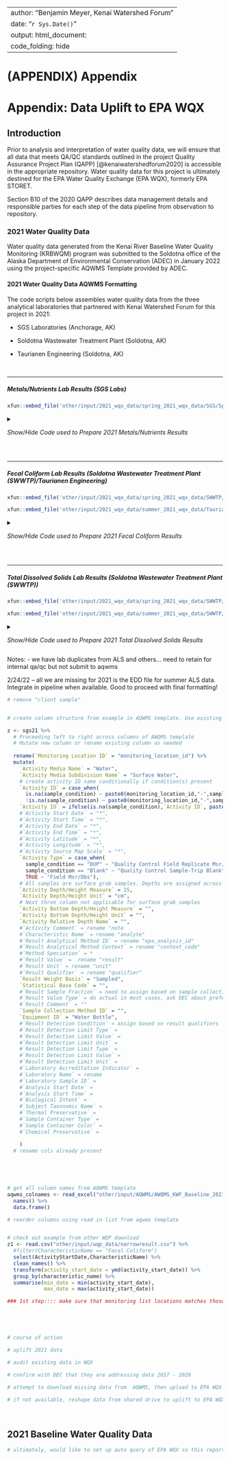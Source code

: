 ```{=html}
<style type="text/css">
details:hover { cursor: pointer }
</style>
```
---
author: "Benjamin Meyer, Kenai Watershed Forum"
date: "`r Sys.Date()`"
output: html_document:
  code_folding: hide
---

# (APPENDIX) Appendix {.unnumbered}

# Appendix: Data Uplift to EPA WQX

## Introduction

Prior to analysis and interpretation of water quality data, we will ensure that all data that meets QA/QC standards outlined in the project Quality Assurance Project Plan (QAPP) [@kenaiwatershedforum2020] is accessible in the appropriate repository. Water quality data for this project is ultimately destined for the EPA Water Quality Exchange (EPA WQX), formerly EPA STORET.

Section B10 of the 2020 QAPP describes data management details and responsible parties for each step of the data pipeline from observation to repository.

### 2021 Water Quality Data

Water quality data generated from the Kenai River Baseline Water Quality Monitoring (KRBWQM) program was submitted to the Soldotna office of the Alaska Department of Environmental Conservation (ADEC) in January 2022 using the project-specific AQWMS Template provided by ADEC.



#### 2021 Water Quality Data AQWMS Formatting

The code scripts below assembles water quality data from the three analytical laboratories that partnered with Kenai Watershed Forum for this project in 2021:

-   SGS Laboratories (Anchorage, AK)

-   Soldotna Wastewater Treatment Plant (Soldotna, AK)

-   Taurianen Engineering (Soldotna, AK)

<br>

***


##### Metals/Nutrients Lab Results (SGS Labs)

```r
xfun::embed_file('other/input/2021_wqx_data/spring_2021_wqx_data/SGS/Spring 2021 Results from SGS.pdf', text = "Download Original 2021 Metals/Nutrients Lab Results from SGS.pdf")

```


<details>

<summary>

*Show/Hide Code used to Prepare 2021 Metals/Nutrients Results*

</summary>


```r

# clear environment
rm(list=ls())

# load packages
library(tidyverse)
library(readxl)
library(openxlsx)
library(data.table)
library(stringr)
library(magrittr)
library(janitor)
library(hms)
library(lubridate)
library(anytime)

xfun::pkg_load2(c("htmltools", "mime"))


# Assign 2021 Field Sample Dates 

# Spring 2021 sampling date
spring21_sample_date <- "5/11/2021"

# Summer 2021 Sampling Date
summer21_sample_date <-"8/27/2021"

################################################################################################################
######################################### Read in  and Clean SGS/ALS Data ######################################
################################################################################################################


############################ Part A: SGS Data Read In #############################

## Reformat SGS data downloaded from their server client (SGS Engage) to match AQWMS template

### spring 2021 SGS data

#### read in results downloaded from SGS 
spring_sgs21 <- read_excel("other/input/2021_wqx_data/spring_2021_wqx_data/SGS/Spring 2021 Results from SGS.xlsx", sheet = "Report", skip = 4) %>%
  mutate(`Lab Sample` = as.double(`Lab Sample`)) %>%
  # assign field sample date
  mutate(sample_date = spring21_sample_date) %>%
  clean_names()

### summer 2021 SGS data

#### read in results downloaded from SGS 
summer_sgs21 <- read_excel("other/input/2021_wqx_data/summer_2021_wqx_data/SGS/SGS_results_Summer2021.xlsx", sheet = "Report", skip = 4) %>%
  # filter out extraneous info
  filter(!`Client Sample` %in%c("Sample Comments","Client Sample Id"),
         !`Matrix` %in% "200.7 Total Ca, Fe, Mg were analyzed by ALS of Kelso, WA.",
         !is.na(`Lab Sample`)) %>%
  # remove blank columns
  select(-starts_with("...")) %>%
  # assign field sample date
  mutate(sample_date = summer21_sample_date) %>%
  clean_names()

# transform column types to prep for join
summer_sgs21 %<>%
  mutate(lab_sample = as.double(lab_sample),
         reporting_limit = as.double(reporting_limit))

# append spring and summer 2021 results
sgs21 <- bind_rows(spring_sgs21,summer_sgs21) %>%
  # add lab name
  mutate(lab_name = "SGS North America, Anchorage, Alaska") %>%
  # make lab sample column character
  transform(lab_sample = as.character(lab_sample))

rm(spring_sgs21,summer_sgs21)



# Original SGS engage downloads did not contain lab batch info (grey boxes in PDF doc). Acquired upon request in Feb 2022. 
# We need to join batch info to overall results

# read in
spring_batch_sgs21 <- read.csv("other/input/2021_wqx_data/spring_2021_wqx_data/SGS/spring_2021_sgs_batch_info.csv")
summer_batch_sgs21 <- read.csv("other/input/2021_wqx_data/summer_2021_wqx_data/SGS/summer_2021_sgs_batch_info.csv")

# clean up and retain only useful columns
batch_sgs21 <- bind_rows(spring_batch_sgs21,summer_batch_sgs21) %>%
  clean_names() %>%
  remove_empty() %>%
  filter(str_detect(project_id,"Kenai")) %>%
  select(sample_id,
         collect_date,
         lab_sample_id,
         rec_date,
         run_date_time,
         extracted_date,
         analyte,
         analyst, 
         extraction_code,
         dl,
         amount_spiked,
         percent_recovered,
         allowable_limit,
         sample_rpd) %>%
  rename(client_sample = sample_id,
         lab_sample = lab_sample_id,
         detection_limit = dl) %>%
  transform(lab_sample = as.character(lab_sample))

sgs21 <- left_join(batch_sgs21,sgs21, by = c("client_sample","analyte","lab_sample"))




###################### Part B: ALS Data Read In #############################

## SGS subcontracted analyses of Ca, Fe, and Mg to ALS laboratories (Kelso, WA). These results are not included in the spreadsheet download from SGS engage and were entered manually in to seperate spring and summer "ALS" named spreadsheets

# 2/24/2022 - receiving EDD (electronic data deliverables) from ALS. Try it out with spring 2021

#### read in spring 2021 results from ALS 
spring_als21 <- read.csv("other/input/2021_wqx_data/spring_2021_wqx_data/SGS/spring_2021_als_batch_info.csv") %>%
  
  # when summer 2021 results are received, bind/join them here
  
  clean_names() %>%
  remove_empty() %>%
  
  # proceed left to right of existing dataframe to make its naming structure match the sgs21 dataframe
  rename(client_sample = sample,
         collect_date = date_collected,
         lab_sample = lab_code,
         rec_date = date_received,
         # sample_type ::: not sure where to match with sgs data yet or where to put in aqwms, but is important for qa/qc
         extracted_date = date_extracted,
         extraction_code = extraction_method,
         
        ##### SGS data has date and time, ALS has date only. will need to adjust later
        
         run_time_date = date_analyzed,
         analysis = method,
         analyte = component,

        # note: in ALS data, result and result notes (U,J,etc) are already segregated, in SGS data they are not. remedy this.
         qualifier = result_notes,
         amount_spiked = spike_concentration,
         percent_recovered = percent_recovery,
         allowable_limit = acceptance_limits,
         sample_rpd = rpd) %>%
  mutate(matrix = "Water (Surface, Eff., Ground)") 







############## remove below if EDD makes manually entered files unnecessary ##########################

#### read in spring 2021 results from ALS 
spring_als21 <- read_excel("other/input/2021_wqx_data/spring_2021_wqx_data/SGS/Spring 2021 Total Metals from ALS Lab.xlsx", skip = 5) %>%
  # assign field sample date
  mutate(sample_date = spring21_sample_date) %>%
  clean_names()

#### read in summer 2021 results from ALS 
summer_als21 <- read_excel("other/input/2021_wqx_data/summer_2021_wqx_data/SGS/ALS_Data_Results_Summer_2021.xlsx", skip = 5) %>%
  # assign field sample date
  mutate(sample_date = summer21_sample_date) %>%
  clean_names()

# join spring and summer 2021 datasets
als21 <- bind_rows(spring_als21,summer_als21)

# remove old dataframes
rm(spring_als21,summer_als21)

# prep ALS data to be joined with SGS data
als21 %<>%
  rename(client_sample = client_id,
         lab_sample = lab_id,
         reporting_limit = mrl,
         analysis = method) %>%
  select(-qc1,-data_entry,-qc2) %>%
  # transform column types as needed for join in next step
  transform(lab_sample = as.character(lab_sample),
            analysis = as.character(analysis),
            result = as.character(result)) %>%
  # add lab name
  mutate(lab_name = "ALS Environmental - Kelso Laboratory",
         # assign matric type
         matrix = "Water (Surface, Eff., Ground)")

############## remove above if EDD makes manually entered files unnecessary ##########################


# before proceeding here, we want to see if we can acquire other associated 2021 data regarding ALS samples

```



```r
# join SGS data with ALS data
sgs21 <- bind_rows(sgs21,als21) 

rm(als21)







############### Part C: Address spelling/format issues and inconsistent sample/site names ######################

# upon visual inspection, we can see that the location names in the AQWMS template differ slightly from the place names in the SGS report (spelling and name inconsistencies).

  
# move info about duplicate sample and/or sample blank status into separate column
sgs21 %<>%
  mutate(sample_condition = case_when(
    grepl("Blank",client_sample) ~ "Blank",
    grepl("DUP",client_sample) ~ "DUP")) %>%
  # remove "DUP" designation from client_sample column
  mutate(client_sample = str_replace(client_sample, "DUP", "")) 

  
# remove from "client_sample" names the text containing the suffixes Diss/Dis (Dissolved metals sample) since we only want a list of unique sites. (Solution for this step found at https://stackoverflow.com/questions/29271549/replace-all-occurrences-of-a-string-in-a-data-frame)
sgs21 %<>%  
  mutate(client_sample = (str_replace(client_sample, "Diss|Dis|DUP", ""))) %>%
  
  # remove "Diss" suffix and "EP" prefix from "analysis" column
  mutate(analysis = str_replace(analysis, "Diss", "")) %>%
  # note trailing space after "EP200.8 "
  mutate(analysis = str_replace(analysis,"EP200.8 ","200.8")) %>%

  # address the one stubborn site name still containing "Diss"
  mutate(client_sample = case_when(
    client_sample == "RM0-No Name Creek  Diss" ~ "RM0-No Name Creek",
    TRUE ~ client_sample)) 
  
  
# We need to remove white spaces, apostrophes, and dashes. Join functions such as "left_join" are often uncooperative with these types of strings
  
sgs21 %<>%
    # remove excess white spaces
  mutate(client_sample = str_trim(client_sample,"both")) %>%
  mutate(client_sample = str_squish(client_sample)) %>%
  
  # make remaining white spaces underscores
  mutate(client_sample = gsub("\\s+","_",client_sample)) %>%
  
  # remove apostrophes
  mutate(client_sample = gsub("\\'","",client_sample)) %>%
  
  # replace dashes with underscores
  mutate(client_sample = gsub("\\-","_",client_sample)) %>%
  
  # replace multiple underscores with single
  mutate(client_sample = gsub("\\__","_",client_sample)) %>%
  mutate(client_sample = gsub("\\___","_",client_sample))

# apply note regarding trip blanks (for BTEX organics)
# assigned in sequence as encountered on chain of custody
sgs21 %<>%
  mutate(note = case_when(
    grepl("Trip_Blank_1", client_sample) ~ "KWF Crew, RM1.5_Kenai_City_Dock",
    grepl("Trip_Blank_2", client_sample) ~ "USFWS Crew, RM6.5_Cunningham_Park",
    grepl("Trip_Blank_3", client_sample) ~ "DEC Crew, RM40_Bings_Landing",
    grepl("Trip_Blank_4", client_sample) ~ "DEC Crew, RM43_Upstream_of_Dow_Island"))
  
  
# seperate result qualifiers (U, J, B) in to a new column
sgs21 %<>%
  mutate(qualifier = str_extract(result,"[aA-zZ]+")) %>%
  mutate(result = str_remove(result,"[aA-zZ]+")) %>%
  
  # again replace multiple underscores with single
  mutate(client_sample = gsub("\\__","_",client_sample)) 







############## Part D: Prepare SGS/ALS Location/Site Names ##########################

# In preparation for a join to AQWMS table, we will manually generate a match table csv file that we can use 

## generate list of unique site names from 2021 SGS data
sgs21_sitenames <- data.table(unique(sgs21$client_sample)) 
  

# generate list of unique site names from 2021 AQWMS template
aqwms21_sitenames <- read_excel("other/input/AQWMS/AWQMS_KWF_Baseline_2021.xlsx", sheet = "Monitoring Locations") %>%
  select("Monitoring Location Name", "Monitoring Location ID") %>%
  distinct()

# write 2021 sgs site names to an excel file
site_match_table_path <- "other/input/AQWMS/sgs_site_names_matching_table.xlsx"
write.xlsx(sgs21_sitenames, site_match_table_path) 

# create an excel file with two sheets: a.) SGS site names, and b.) AQWMS site names
wb <- loadWorkbook(site_match_table_path)
addWorksheet(wb,"Sheet2")
writeData(wb,"Sheet2",aqwms21_sitenames)
saveWorkbook(wb,site_match_table_path,overwrite = TRUE)


# Using these two tables, we will manually create a new file titled "sgs_site_names_matching_table_manual_edit.xlsx" and manually match up the two disparate naming systems. Performed by B Meyer January 2022. 


# append "Monitoring Location Name" and "Monitoring Location ID" info from WQX to spring 2021 SGS data

## read in site names join table
sitenames21_match <- read_excel("other/input/AQWMS/sgs_site_names_matching_table_manual_edit.xlsx") %>%
  select(`Monitoring Location Name`,`Monitoring Location ID`,sgs_sitenames) %>%
  rename(client_sample = sgs_sitenames)

# append monitoring location names
sgs21 %<>%
  left_join(sitenames21_match, by = "client_sample") %>%
  clean_names() 

# remove dfs
rm(sgs21_sitenames,aqwms21_sitenames)

# remove old "client_sample"column
sgs21 %<>% select(-client_sample)






######################## Part E: "Result Analytical Method Context" name rectification ######################

# In the AQWMS template, the EPA names that will go in the column "Result Analytical Method ID" do not exactly match the names provided by the laboratory (SGS). After communicating with SGS on 2/8/2022, we are able to cross-walk between the two naming systems. These matches are documented in the excel file "analysis_code_matching_table.xlsx."

# assign "Result Analytical Method ID" and "Result Analytical Method Context" to dataset using matching table

# read in matching table
analysis_code_matching_table <- read_excel("other/input/AQWMS/analysis_code_matching_table.xlsx") %>%
  select(-Comments,-`EPA Name`) %>%
  clean_names() %>%
  rename(analysis = sgs_analysis_code) %>%
  # remove "EP" prefix from method "EP200.8"
  mutate(analysis = str_replace(analysis,"EP200.8","200.8"))
  

# read in AQWMS Analytical Methods list
aqwms_analytical_methods <- read_excel("other/input/AQWMS/AWQMS_KWF_Baseline_2021.xlsx", sheet = "Analytical Methods") %>%
  select("ID","Context Code") %>%
  clean_names() %>%
  rename(epa_analysis_id = id) 

# join two tables above
epa_analysis_codes <- inner_join(aqwms_analytical_methods,analysis_code_matching_table, by = "epa_analysis_id") %>%
  filter(!context_code %in% c("USEPA Rev 5.4",
                              "APHA (1997)",
                              "APHA (1999)")) 

# join EPA analysis IDs and context codes to overall dataset
sgs21 %<>%
  left_join(epa_analysis_codes, by = "analysis")


rm(analysis_code_matching_table,aqwms_analytical_methods,epa_analysis_codes)



######################## Part F: Assign lab analysis in/out dates ######################

# TBD if necessary
# yes


########################## Miscellaneous Steps #########################################

# rectify select colum classes

sgs21 %<>%
  transform(sample_date = mdy(sample_date))
```

</details>

<br>

***

##### Fecal Coliform Lab Results (Soldotna Wastewater Treatment Plant (SWWTP)/Taurianen Engineering)


```r
xfun::embed_file('other/input/2021_wqx_data/spring_2021_wqx_data/SWWTP/KRWF Fecal 05-11-21.xls', text = "Download Original Spring 2021 Fecal Coliform Lab Results from SWWTP")

```

```r
xfun::embed_file('other/input/2021_wqx_data/summer_2021_wqx_data/Taurianen/FecalColiform_Results_Summer2021.pdf', text = "Download Original Summer 2021 Fecal Coliform Lab Results from Taurianen")

```

<details>

<summary>

*Show/Hide Code used to Prepare 2021 Fecal Coliform Results* 

</summary>


```r

############################################################################################################
##################################### Read in  and Clean SWWTP / Taurianen FC Data #########################
############################################################################################################

########################### Part A: SWWTP FC Data Read In ##################################################
swwtp_spring21 <- read_excel("other/input/2021_wqx_data/spring_2021_wqx_data/SWWTP/KRWF Fecal 05-11-21.xls", skip = 11) %>%
  clean_names() %>%

## fix site naming and terminology

# move info about duplicate sample and/or sample blank status into separate column
  mutate(sample_condition = case_when(
    grepl("BLANK",sample_location_rm) ~ "Lab Blank",
    grepl("DUP",sample_location_rm) ~ "DUP",
    grepl("POSITIVE",sample_location_rm) ~ "Positive Control")) %>%
  # remove "BLANK", and "POSITIVE designation from sample_location column
  mutate(sample_location_rm = (str_replace(sample_location_rm, "BLANK|POSITIVE", ""))) 

# remove "DUP" from site name column and trim white spaces in site name column
swwtp_spring21 %<>%
  mutate(sample_location_rm = str_remove(sample_location_rm,"DUP")) %>%
  mutate(sample_location_rm = str_trim(sample_location_rm,"right"))


# address different site naming systems
# use manually generated matching table
# read in matching table and match
swwtp_spring21_site_matching <- read_excel("other/input/AQWMS/swwtp_site_names_matching_table_manual_edit.xlsx") 

# join
swwtp_spring21 %<>%  
  full_join(swwtp_spring21_site_matching) %>%
  select(-sample_location_rm)

rm(swwtp_spring21_site_matching)


## fix lab analysis times and dates
swwtp_spring21 %<>%
  # lab processing time/date
  mutate(analysis_time_in = as_hms(time_in),
         analysis_date_in = mdy(spring21_sample_date),
         analysis_time_out = as_hms(time_out),
         # see file "other/input/2021_wqx_data/spring_2021_wqx_data/SWWTP/KRWF Fecal 05-11-21.xls for out analysis date
         analysis_date_out = ymd("2021-05-12")) %>%
  select(-time_in,-time_out) %>%
  transform(time_sampled = as_hms(time_sampled)) %>%
  # field sample date and time
  mutate(time_sampled = as_hms(time_sampled), 
         sample_date = mdy(spring21_sample_date))
  


## rename existing column names and create new ones to match sgs21 data format at end of prior code chunk
swwtp_spring21 %<>% 
  rename(lab_sample = dish_number,
         result = colony_count_100m_l) %>%
  mutate(note = paste0("Lab analysis volume = ",ml," mL"),
         matrix = "Water (Surface, Eff., Ground)",
         analysis = "9222 D ~ Membrane filtration test for fecal coliforms",
         analyte = "Fecal Coliform",
         unit = "cfu/100ml",
         # reporting limit value from 2019 QAPP, pg 17
         reporting_limit = 1.0,
         lab_name = "Soldotna Wastewater Treatment Plant",
         mdl = "",
         note = "",
         qualifier = "",
         epa_analysis_id = "9222D",
         context_code = "APHA",
         analyst = "AW") %>%
  clean_names() %>%
  select(-ml,-colony_count) %>%
  # transform to prep for bind with sgs21
  transform(lab_sample = as.character(lab_sample),
            mdl = as.double(mdl))



## join SGS 2021 data to Spring 2021 Fecal Coliform data from SWWTP
dat <- bind_rows(sgs21,swwtp_spring21)

rm(swwtp_spring21)





########################### Part B: Taurianen FC Data Read In (Summer 2021) ##############################################

## read in taurianen summer 2021 results
taur_summer21 <- read_excel("other/input/2021_wqx_data/summer_2021_wqx_data/Taurianen/Fecal_Coliform_Results_Spreadsheet.xlsx", skip = 3) %>%
  clean_names() %>%
  select(-qc1,-data_entry,-qc2) %>%
  
## move info about duplicate sample and/or sample blank status into separate column
  mutate(sample_condition = case_when(
    grepl("DUP",sample_location) ~ "DUP")) %>%
  # remove "DUP" designation from sample_location column
  mutate(sample_location = (str_replace(sample_location, "_DUP", ""))) %>%
  # trim white spaces in site name column
  mutate(sample_location = str_trim(sample_location,"right")) %>%
  
## add known info about times/dates, correct formats and column names
  mutate(sample_date = mdy(summer21_sample_date),
         analysis_date_in = mdy(summer21_sample_date),
         analysis_time_in = as_hms(time_relinquished),
         analysis_date_out = mdy("8/28/2021"),
         analysis_time_out = as_hms(time_tested), 
         sample_date = mdy(summer21_sample_date),
         # drop old columns
         .keep = "unused") %>%
  select(-date_of_testing) %>%
  transform(time_sampled = as_hms(time_sampled)) %>%
  
## add lab name
  mutate(lab_name = "Taurianen Engineering")
  

## fix site naming and terminology

# generate spreadsheet of unique site names from taurianen dataset 
taur_summer21_sites <- data.frame(unique(taur_summer21$sample_location)) %>%
  rename(sample_location = unique.taur_summer21.sample_location.)

# export site names list to spreadsheet
write.xlsx(taur_summer21_sites, "other/input/AQWMS/taurianen_site_names_matching_table.xlsx")

# manually edit a new spreadsheet such that taurianen site names are paired iwth AWQMS site names
# read in manually edited site names sheet
taur_summer21_sites <- read_excel("other/input/AQWMS/taurianen_site_names_matching_table_manual_edit.xlsx") 

# join AWQMS site names to taurianen data
# taur_summer21 <- left_join(taur_summer21,sitenames21_match,by = "sample_location") 

# here, we are unsuccessful for the join by "sample_location" here for two sites (Poachers and Dow Island) foir unclear reasons. Attempted various fixes to allow left_join to proceed correctly but unsuccessful. 
# temporary work around: export this current stage of dataframe, manually input sites, then re-import dataframe. 

# export
#write.xlsx(taur_summer21,"other/input/AQWMS/taur_summer21_temp.xlsx")

# manually input missing site names

# re-import
taur_summer21 <- read.xlsx("other/input/AQWMS/taur_summer21_temp.xlsx")


## add and/or rename other columns to match SWWTP dataframe structure
taur_summer21 %<>%
  clean_names() %>%
  select(-direct_count,-neg_pos,-sample_location) %>%
  rename(result = number_of_colonies) %>%

  mutate(note = "",
         matrix = "Water (Surface, Eff., Ground)",
         analysis = "9222 D ~ Membrane filtration test for fecal coliforms",
         analyte = "Fecal Coliform", 
         unit = "cfu/100ml",
         reporting_limit = 1,
         mdl = "",
         qualifier = "",
         epa_analysis_id = "922D",
         context_code = "APHA") %>%
  transform(time_sampled = as_hms(time_sampled),
            result = as.character(result),
            analysis_time_in = as_hms(analysis_time_in),
            analysis_time_out = as_hms(analysis_time_out),
            analysis_date_in = excel_numeric_to_date(analysis_date_in),
            analysis_date_out = excel_numeric_to_date(analysis_date_out),
            sample_date = excel_numeric_to_date(sample_date),
            mdl = as.double(mdl))
  

# join 2021 Taurianen Fecal Coliform data into overall dataframe
dat <- bind_rows(dat,taur_summer21)
  

rm(taur_summer21,taur_summer21_sites)

```

</details>

<br>



***

##### Total Dissolved Solids Lab Results (Soldotna Wastewater Treatment Plant (SWWTP))


```r
xfun::embed_file('other/input/2021_wqx_data/spring_2021_wqx_data/SWWTP/KRWF TSS MONITORING 05-11-21.xlsx', text = "Download Original Spring 2021 Total Suspended Solids Results from SWWTP.xlsx")
```

```r
xfun::embed_file('other/input/2021_wqx_data/summer_2021_wqx_data/SWWTP/KRWF TSS MONITORING 07-28-21.xlsx', text = "Download Original Summer 2021 Total Suspended Solids Results from SWWTP.xlsx")
```


<details>

<summary>

*Show/Hide Code used to Prepare 2021 Total Dissolved Solids Results* 

</summary>


```r
# SWWTP Spring 2021 TSS data
## Reformat TSS data to match AQWMS template

# read in
swwtp_tss_spring21 <- read_excel('other/input/2021_wqx_data/spring_2021_wqx_data/SWWTP/KRWF TSS MONITORING 05-11-21.xlsx', skip = 1, sheet = "Updated_Formatting") %>%
  clean_names() %>%
  transform(date_of_analysis = anydate(date_of_analysis)) %>%
  # add info from lab COC
  mutate(rec_date = "2021-05-11 14:00")

swwtp_tss_summer21 <- read_excel('other/input/2021_wqx_data/summer_2021_wqx_data/SWWTP/KRWF TSS MONITORING 07-28-21.xlsx', skip = 1, sheet = "Updated_Formatting") %>%
  clean_names() %>%
  transform(sample_time = anytime(sample_time)) %>%
  # add info from lab COC
  mutate(rec_date = "2021-07-27 14:00")


# combine spring & summer
swwtp_tss21 <- bind_rows(swwtp_tss_spring21,swwtp_tss_summer21) %>%
  remove_empty() 
rm(swwtp_tss_spring21,swwtp_tss_summer21)

# prepare and format to match larger dataset
swwtp_tss21 %<>%
  # miscellaneous
  select(-qc1,-data_entry,-x8) %>%
  rename(analysis_time = time) %>%
  transform(sample_time = as_hms(sample_time),
            analysis_time = as_hms(analysis_time)) %>%

  # move info about duplicate sample and/or sample blank status into separate column
  mutate(sample_condition = case_when(
    grepl("DUP",sample_location) ~ "DUP")) %>%
  # remove "DUP" designation from locations column
  mutate(sample_location = str_replace(sample_location, "_DUP", "")) %>%
  # replace "O" with zeros in location column
  mutate(sample_location = str_replace(sample_location, "RM_O", "RM_0")) %>%
  # add units of suspended solids
  mutate(unit = "mg/l") %>%
  rename(result = s_s_mg_l) %>%
  transform(result = as.character(result)) %>%
  
  # add info about EPA analysis type from AWQMS template
  mutate(epa_analysis_id = "2540-D",
         analysis = "",
         context_code = "APHA",
         qualifier = "",
         note = "") %>%
  
  # remove tare and paper weight values
  select(-dried_wt,-paper_wt,-tare_wt_kg, -ml) %>%
  
  # modify date/time formats
  mutate(collect_date = as.character(paste(field_sample_date,sample_time)),
         run_date_time = as.character(paste(date_of_analysis,analysis_time)), .keep = "unused",
         # no extractions performed for TSS
         extracted_date = "") %>%
  mutate(sample_date = ymd(collect_date)) %>%
  
  # rename
  rename(analyst = signature) %>%
  
  # miscellaneous
  mutate(lab_sample = "",
         matrix = "Water (Surface, Eff., Ground)",
         analyte = "Total suspended solids",
         reporting_limit = 1.0,
         mdl = as.double(""),
         lab_name = "Soldotna Wastewater Treatment Plant, Soldotna, Alaska")

  
  
# get site names consistent with AWQMS format
swwtp_tss_sitenames <- data.frame(unique(swwtp_tss21$sample_location))

# delete existing csv if present
unlink("other/input/AQWMS/swwtp_tss_sitenames.csv")

# export csv of swwtp_tss site names
write.csv(swwtp_tss_sitenames,"other/input/AQWMS/swwtp_tss_sitenames.csv",row.names = F)

# use this list to create manually edited file, matched to AWQMS template names
# read in manually edited file
swwtp_tss_sitenames <- read_excel("other/input/AQWMS/swwtp_tss_site_names_matching_table_manual_edit.xlsx")

# join correct site names to overall 2021 TSS dataset
swwtp_tss21 <- left_join(swwtp_tss21,swwtp_tss_sitenames)  %>%
  select(-sample_location) %>%
  clean_names()


# join TSS data with overall dataset
z <- bind_rows(dat,swwtp_tss21)

```

</details>


Notes:
- we have lab duplicates from ALS and others... need to retain for internal qa/qc but not submit to aqwms

2/24/22 -- all we are missing for 2021 is the EDD file for summer ALS data. Integrate in pipeline when available. Good to proceed with final formatting!




```r
# remove "client sample"


# create column structure from example in AQWMS template. Use existing input from SGS results if applicable, specify value from "Permitted Values" tab if SGS input not applicable or not yet specified

z <- sgs21 %>%
  # Proceeding left to right across columns of AWQMS template
  # Mutate new column or rename existing column as needed
  
  rename(`Monitoring Location ID` = "monitoring_location_id") %>%
  mutate(
    `Activity Media Name` = "Water",
    `Activity Media Subdivision Name` = "Surface Water",
    # create activity ID name conditionally if condition(s) present
    `Activity ID` = case_when(
      is.na(sample_condition) ~ paste0(monitoring_location_id,"-",sample_date,"-",analyte),
      !is.na(sample_condition) ~ paste0(monitoring_location_id,"-",sample_date,"-",analyte,"-",sample_condition)),
    `Activity ID` = ifelse(is.na(sample_condition),`Activity ID`, paste0(`Activity ID`,"-",sample_condition)),
    #`Activity Start Date` = "*",
    #`Activity Start Time` = "*",
    #`Activity End Date` = "*",
    #`Activity End Time` = "*",
    #`Activity Latitude` = "*",
    #`Activity Longitude` = "*",
    #`Activity Source Map Scale` = "*",
    `Activity Type` = case_when(
      sample_condition == "DUP" ~ "Quality Control Field Replicate Msr/Obs",
      sample_condition == "Blank" ~ "Quality Control Sample-Trip Blank",
      TRUE ~ "Field Msr/Obs"),
    # All samples are surface grab samples. Depths are assigned across the board here as 6 inches (~15 cm) 
    `Activity Depth/Height Measure` = 15,
    `Activity Depth/Height Unit` = "cm",
    # Next three column not applicable for surface grab samples
    `Activity Bottom Depth/Height Measure` = "",
    `Activity Bottom Depth/Height Unit` = "",
    `Activity Relative Depth Name` = "",
    #`Activity Comment` = rename "note
    #`Characteristic Name` = rename "analyte"
    #`Result Analytical Method ID` = rename "epa_analysis_id"
    #`Result Analytical Method Context` = rename "context_code"
    #`Method Speciation` = *
    #`Result Value` =  rename "result"
    #`Result Unit` = rename "unit"
    #`Result Qualifier` = rename "qualifier"
    `Result Weight Basis` = "Sampled",
    `Statistical Base Code` = "",
    #`Result Sample Fraction` = need to assign based on sample collection type
    #`Result Value Type` = do actual in most cases, ask DEC about preference for blank correction
    #`Result Comment` = ""
    `Sample Collection Method ID` = "",
    `Equipment ID` = "Water Bottle",
    #`Result Detection Condition` = assign based on result qualifiers
    #`Result Detection Limit Type` = 
    #`Result Detection Limit Value` = 
    #`Result Detection Limit Unit` = 
    #`Result Detection Limit Type` = 
    #`Result Detection Limit Value` = 
    #`Result Detection Limit Unit` = 
    #`Laboratory Accreditation Indicator` = 
    #`Laboratory Name` = rename
    #`Laboratory Sample ID` = 
    #`Analysis Start Date` = 
    #`Analysis Start Time` = 
    #`Biological Intent` = 
    #`Subject Taxonomic Name` =
    #`Thermal Preservative` = 
    #`Sample Container Type` = 
    #`Sample Container Color` = 
    #`Chemical Preservative` = 

    )
  # rename cols already present
  
   

    

# get all column names from AQWMS template
aqwms_colnames <- read_excel("other/input/AQWMS/AWQMS_KWF_Baseline_2021.xlsx", sheet = "KWF Baseline AWQMS Template") %>%
  names() %>%
  data.frame()

# reorder columns using read in list from aqwms template



```

```r
# check out example from other WQP download
z1 <- read.csv("other/input/wqp_data/narrowresult.csv") %>%
  #filter(CharacteristicName == "Fecal Coliform")
  select(ActivityStartDate,CharacteristicName) %>%
  clean_names() %>%
  transform(activity_start_date = ymd(activity_start_date)) %>%
  group_by(characteristic_name) %>%
  summarise(min_date = min(activity_start_date),
            max_date = max(activity_start_date))

### 1st step:::: make sure that monitoring list locations matches those currently match those in DEC AQWMS database (AWQMS public login: https://awqms2.goldsystems.com/Login.aspx, username akpublic, no password)






```





```r

# course of action

# uplift 2021 data

# audit existing data in WQX

# confirm with DEC that they are addressing data 2017 - 2020

# attempt to download missing data from  AQWMS, then upload to EPA WQX

# if not available, reshape data from shared drive to uplift to EPA WQX (big task)

```

<br>

## 2021 Baseline Water Quality Data

```r

# ultimately, would like to set up auto query of EPA WQX so this report updates automatically (github actions or other methods...?); eg see front matter guts of https://geocompr.robinlovelace.net/.

```

